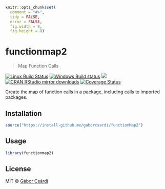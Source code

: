 
```r
knitr::opts_chunk$set(
  comment = "#>",
  tidy = FALSE,
  error = FALSE,
  fig.width = 8,
  fig.height = 8)
```

# functionmap2

> Map Function Calls

[![Linux Build Status](https://travis-ci.org/gaborcsardi/functionmap2.svg?branch=master)](https://travis-ci.org/gaborcsardi/functionmap2)
[![Windows Build status](https://ci.appveyor.com/api/projects/status/github/gaborcsardi/functionmap2?svg=true)](https://ci.appveyor.com/project/gaborcsardi/functionmap2)
[![](http://www.r-pkg.org/badges/version/functionmap2)](http://www.r-pkg.org/pkg/functionmap2)
[![CRAN RStudio mirror downloads](http://cranlogs.r-pkg.org/badges/functionmap2)](http://www.r-pkg.org/pkg/functionmap2)
[![Coverage Status](https://img.shields.io/codecov/c/github/gaborcsardi/functionMap2/master.svg)](https://codecov.io/github/gaborcsardi/functionMap2?branch=master)

Create the map of function calls in a package, including calls to imported
packages.

## Installation

```r
source("https://install-github.me/gaborcsardi/functionMap2")
```

## Usage

```r
library(functionmap2)
```

## License

MIT © [Gábor Csárdi](https://github.com/gaborcsardi)
